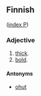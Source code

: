 ==Finnish==
([[Wiktionary:Finnish_index_p|index P]])

===Adjective===

# [[thick]].
# [[bold]].

====Antonyms====

* [[ohut]]